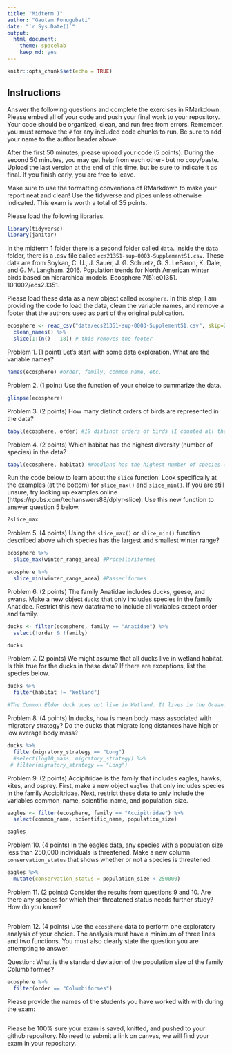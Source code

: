 ```yaml
---
title: "Midterm 1"
author: "Gautam Ponugubati"
date: "`r Sys.Date()`"
output:
  html_document: 
    theme: spacelab
    keep_md: yes
---
```


```r
knitr::opts_chunk$set(echo = TRUE)
```

## Instructions
Answer the following questions and complete the exercises in RMarkdown. Please embed all of your code and push your final work to your repository. Your code should be organized, clean, and run free from errors. Remember, you must remove the `#` for any included code chunks to run. Be sure to add your name to the author header above.  

After the first 50 minutes, please upload your code (5 points). During the second 50 minutes, you may get help from each other- but no copy/paste. Upload the last version at the end of this time, but be sure to indicate it as final. If you finish early, you are free to leave.

Make sure to use the formatting conventions of RMarkdown to make your report neat and clean! Use the tidyverse and pipes unless otherwise indicated. This exam is worth a total of 35 points. 

Please load the following libraries.
```r
library(tidyverse)
library(janitor)
```

In the midterm 1 folder there is a second folder called `data`. Inside the `data` folder, there is a .csv file called `ecs21351-sup-0003-SupplementS1.csv`. These data are from Soykan, C. U., J. Sauer, J. G. Schuetz, G. S. LeBaron, K. Dale, and G. M. Langham. 2016. Population trends for North American winter birds based on hierarchical models. Ecosphere 7(5):e01351. 10.1002/ecs2.1351.  

Please load these data as a new object called `ecosphere`. In this step, I am providing the code to load the data, clean the variable names, and remove a footer that the authors used as part of the original publication.
```r
ecosphere <- read_csv("data/ecs21351-sup-0003-SupplementS1.csv", skip=2) %>% 
  clean_names() %>%
  slice(1:(n() - 18)) # this removes the footer
```

Problem 1. (1 point) Let's start with some data exploration. What are the variable names?
```r
names(ecosphere) #order, family, common_name, etc. 
```

Problem 2. (1 point) Use the function of your choice to summarize the data.
```r
glimpse(ecosphere)
```

Problem 3. (2 points) How many distinct orders of birds are represented in the data?
```r
tabyl(ecosphere, order) #19 distinct orders of birds (I counted all the different ones)
```

Problem 4. (2 points) Which habitat has the highest diversity (number of species) in the data?
```r
tabyl(ecosphere, habitat) #Woodland has the highest number of species (n = 177)
```

Run the code below to learn about the `slice` function. Look specifically at the examples (at the bottom) for `slice_max()` and `slice_min()`. If you are still unsure, try looking up examples online (https://rpubs.com/techanswers88/dplyr-slice). Use this new function to answer question 5 below.
```r
?slice_max
```

Problem 5. (4 points) Using the `slice_max()` or `slice_min()` function described above which species has the largest and smallest winter range?
```r
ecosphere %>% 
  slice_max(winter_range_area) #Procellariformes
```

```r
ecosphere %>% 
  slice_min(winter_range_area) #Passeriformes
```

Problem 6. (2 points) The family Anatidae includes ducks, geese, and swans. Make a new object `ducks` that only includes species in the family Anatidae. Restrict this new dataframe to include all variables except order and family.
```r
ducks <- filter(ecosphere, family == "Anatidae") %>% 
  select(!order & !family)

ducks
```

Problem 7. (2 points) We might assume that all ducks live in wetland habitat. Is this true for the ducks in these data? If there are exceptions, list the species below.
```r
ducks %>% 
  filter(habitat != "Wetland")

#The Common Elder duck does not live in Wetland. It lives in the Ocean.
```

Problem 8. (4 points) In ducks, how is mean body mass associated with migratory strategy? Do the ducks that migrate long distances have high or low average body mass?
```r
ducks %>% 
  filter(migratory_strategy == "Long")
  #select(log10_mass, migratory_strategy) %>% 
 # filter(migratory_strategy == "Long")
```

Problem 9. (2 points) Accipitridae is the family that includes eagles, hawks, kites, and osprey. First, make a new object `eagles` that only includes species in the family Accipitridae. Next, restrict these data to only include the variables common_name, scientific_name, and population_size.
```r
eagles <- filter(ecosphere, family == "Accipitridae") %>% 
  select(common_name, scientific_name, population_size)

eagles
```

Problem 10. (4 points) In the eagles data, any species with a population size less than 250,000 individuals is threatened. Make a new column `conservation_status` that shows whether or not a species is threatened.
```r
eagles %>% 
  mutate(conservation_status = population_size < 250000)
```

Problem 11. (2 points) Consider the results from questions 9 and 10. Are there any species for which their threatened status needs further study? How do you know?
```r

```

Problem 12. (4 points) Use the `ecosphere` data to perform one exploratory analysis of your choice. The analysis must have a minimum of three lines and two functions. You must also clearly state the question you are attempting to answer.

Question: What is the standard deviation of the population size of the family Columbiformes? 
```r
ecosphere %>% 
  filter(order == "Columbiformes")
```

Please provide the names of the students you have worked with with during the exam:
```r

```

Please be 100% sure your exam is saved, knitted, and pushed to your github repository. No need to submit a link on canvas, we will find your exam in your repository.